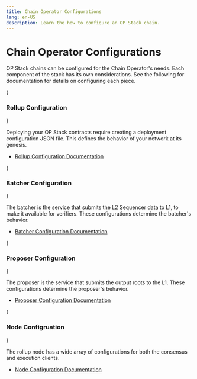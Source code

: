 ```yaml
---
title: Chain Operator Configurations
lang: en-US
description: Learn the how to configure an OP Stack chain.
---
```



# Chain Operator Configurations

OP Stack chains can be configured for the Chain Operator's needs. Each  
component of the stack has its own considerations. See the following for 
documentation for details on configuring each piece.

<Steps>

  {<h3>Rollup Configuration</h3>}
  
  Deploying your OP Stack contracts require creating a deployment configuration
  JSON file. This defines the behavior of your network at its genesis.

  *   [Rollup Configuration Documentation](/builders/chain-operators/configuration/rollup)

  {<h3>Batcher Configuration</h3>}

  The batcher is the service that submits the L2 Sequencer data to L1, to make
  it available for verifiers. These configurations determine the batcher's 
  behavior.

  *   [Batcher Configuration Documentation](/builders/chain-operators/configuration/batcher)

  {<h3>Proposer Configuration</h3>}

  The proposer is the service that submits the output roots to the L1. These
  configurations determine the proposer's behavior.

  *   [Proposer Configuration Documentation](/builders/chain-operators/configuration/proposer)

  {<h3>Node Configruation</h3>}

  The rollup node has a wide array of configurations for both the consensus and
  execution clients.

  *   [Node Configuration Documentation](/builders/node-operators/configuration/base-config)

</Steps>


